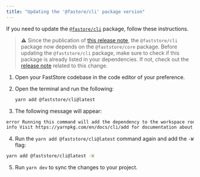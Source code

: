 ```yaml
---
title: "Updating the '@fastore/cli' package version"
---
```


If you need to update the [`@fastore/cli`](https://developers.vtex.com/docs/guides/faststore/project-structure-overview#packagejson) package, follow these instructions.

> ⚠️ Since the publication of [this release note](https://developers.vtex.com/updates/release-notes/2024-09-11-faststore-cli-dependency), the `@faststore/cli` package now depends on the `@faststore/core` package. Before updating the `@faststore/cli` package, make sure to check if this package is already listed in your dependencies. If not, check out the [release note](https://developers.vtex.com/updates/release-notes/2024-09-11-faststore-cli-dependency) related to this change.

1. Open your FastStore codebase in the code editor of your preference.

2. Open the terminal and run the following:

    ```bash
    yarn add @faststore/cli@latest
    ```

3. The following message will appear:

```bash
error Running this command will add the dependency to the workspace root rather than the workspace itself, which might not be what you want - if you really meant it, make it explicit by running this command again with the -W flag (or --ignore-workspace-root-check).
info Visit https://yarnpkg.com/en/docs/cli/add for documentation about this command.
```

4. Run the `yarn add @faststore/cli@latest` command again and add the `-W` flag:

```bash
yarn add @faststore/cli@latest -W
```

5. Run `yarn dev` to sync the changes to your project.
